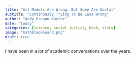 ```yaml
---
title: "All Models Are Wrong, But Some Are Useful"
subtitle: "Continously Trying To Be Less Wrong"
author: "Andy Grogan-Kaylor"
date: "today"
categories: [science, social justice, book, stats]
image: "mathblackboard.png"
draft: true
---
```


I have been in a lot of academic conversations over the years. 